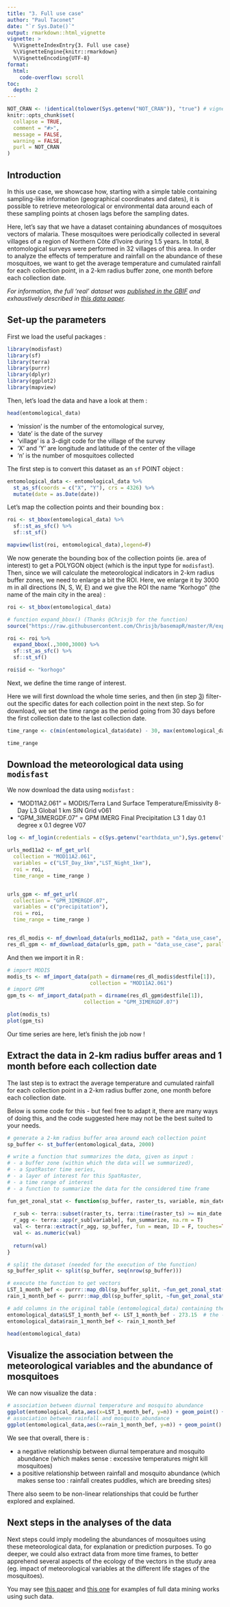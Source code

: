 ```yaml
---
title: "3. Full use case"
author: "Paul Taconet"
date: "`r Sys.Date()`"
output: rmarkdown::html_vignette
vignette: >
  %\VignetteIndexEntry{3. Full use case}
  %\VignetteEngine{knitr::rmarkdown}
  %\VignetteEncoding{UTF-8}
format:
  html:
    code-overflow: scroll
toc:
  depth: 2
---
```


```r
NOT_CRAN <- !identical(tolower(Sys.getenv("NOT_CRAN")), "true") # vignette will not be executed when tested on the cran
knitr::opts_chunk$set(
  collapse = TRUE,
  comment = "#>",
  message = FALSE,
  warning = FALSE,
  purl = NOT_CRAN
)
```

## Introduction

In this use case, we showcase how, starting with a simple table containing sampling-like information (geographical coordinates and dates), it is possible to retrieve meteorological or environmental data around each of these sampling points at chosen lags before the sampling dates.

Here, let's say that we have a dataset containing abundances of mosquitoes vectors of malaria. These mosquitoes were periodically collected in several villages of a region of Northern Côte d'Ivoire during 1.5 years. In total, 8 entomological surveys were performed in 32 villages of this area. In order to analyze the effects of temperature and rainfall on the abundance of these mosquitoes, we want to get the average temperature and cumulated rainfall for each collection point, in a 2-km radius buffer zone, one month before each collection date.

*For information, the full 'real' dataset was [published in the GBIF](https://doi.org/10.15468/V8FVYN) and exhaustively described in [this data paper](https://doi.org/10.46471/gigabyte.83).*

## Set-up the parameters

First we load the useful packages : 

```r
library(modisfast)
library(sf)
library(terra)
library(purrr)
library(dplyr)
library(ggplot2)
library(mapview)
```

Then, let's load the data and have a look at them :

```r
head(entomological_data)
```

- 'mission' is the number of the entomological survey, 
- 'date' is the date of the survey
- 'village' is a 3-digit code for the village of the survey
- 'X' and 'Y' are longitude and latitude of the center of the village 
- 'n' is the number of mosquitoes collected

The first step is to convert this dataset as an `sf` POINT object : 

```r
entomological_data <- entomological_data %>%
  st_as_sf(coords = c("X", "Y"), crs = 4326) %>%
  mutate(date = as.Date(date))

```

Let's map the collection points and their bounding box : 

```r
roi <- st_bbox(entomological_data) %>%
  sf::st_as_sfc() %>%
  sf::st_sf() 

mapview(list(roi, entomological_data),legend=F)
```

We now generate the bounding box of the collection points (ie. area of interest) to get a POLYGON object (which is the input type for `modisfast`). Then, since we will calculate the meteorological indicators in 2-km radius buffer zones, we need to enlarge a bit the ROI. Here, we enlarge it by 3000 m in all directions (N, S, W, E) and we give the ROI the name "Korhogo" (the name of the main city in the area) :

```r
roi <- st_bbox(entomological_data)

# function expand_bbox() (Thanks @Chrisjb for the function)
source("https://raw.githubusercontent.com/Chrisjb/basemapR/master/R/expand_bbox.R")

roi <- roi %>%
  expand_bbox(.,3000,3000) %>%
  sf::st_as_sfc() %>%
  sf::st_sf() 

roi$id <- "korhogo"

```

Next, we define the time range of interest. 

Here we will first download the whole time series, and then (in step [3](#extract-data)) filter-out the specific dates for each collection point in the next step. So for download, we set the time range as the period going from 30 days before the first collection date to the last collection date.

```r
time_range <- c(min(entomological_data$date) - 30, max(entomological_data$date))

time_range
```

## Download the meteorological data using `modisfast`

We now download the data using `modisfast` : 

- "MOD11A2.061" = MODIS/Terra Land Surface Temperature/Emissivity 8-Day L3 Global 1 km SIN Grid v061
- "GPM_3IMERGDF.07" = GPM IMERG Final Precipitation L3 1 day 0.1 degree x 0.1 degree V07

```r
log <- mf_login(credentials = c(Sys.getenv("earthdata_un"),Sys.getenv("earthdata_pw")))

urls_mod11a2 <- mf_get_url(
  collection = "MOD11A2.061",
  variables = c("LST_Day_1km","LST_Night_1km"),
  roi = roi,
  time_range = time_range )


urls_gpm <- mf_get_url(
  collection = "GPM_3IMERGDF.07",
  variables = c("precipitation"), 
  roi = roi,
  time_range = time_range )


res_dl_modis <- mf_download_data(urls_mod11a2, path = "data_use_case", parallel = TRUE)
res_dl_gpm <- mf_download_data(urls_gpm, path = "data_use_case", parallel = TRUE)

```

And then we import it in R :

```r
# import MODIS
modis_ts <- mf_import_data(path = dirname(res_dl_modis$destfile[1]), 
                           collection = "MOD11A2.061")
# import GPM
gpm_ts <- mf_import_data(path = dirname(res_dl_gpm$destfile[1]), 
                         collection = "GPM_3IMERGDF.07")

plot(modis_ts)
plot(gpm_ts)
```

Our time series are here, let's finish the job now ! 

## Extract the data in 2-km radius buffer areas and 1 month before each collection date {#extract-data}

The last step is to extract the average temperature and cumulated rainfall for each collection point in a 2-km radius buffer zone, one month before each collection date.

Below is some code for this - but feel free to adapt it, there are many ways of doing this, and the code suggested here may not be the best suited to your needs.

```r
# generate a 2-km radius buffer area around each collection point
sp_buffer <- st_buffer(entomological_data, 2000) 

# write a function that summarizes the data, given as input : 
# - a buffer zone (within which the data will we summarized),
# - a SpatRaster time series, 
# - a layer of interest for this SpatRaster, 
# - a time range of interest
# - a function to summarize the data for the considered time frame

fun_get_zonal_stat <- function(sp_buffer, raster_ts, variable, min_date, max_date, fun_summarize){
  
  r_sub <- terra::subset(raster_ts, terra::time(raster_ts) >= min_date & terra::time(raster_ts) <= max_date)
  r_agg <- terra::app(r_sub[variable], fun_summarize, na.rm = T)
  val <- terra::extract(r_agg, sp_buffer, fun = mean, ID = F, touches=TRUE, na.rm = T)
  val <- as.numeric(val)
  
  return(val)
}

# split the dataset (needed for the execution of the function)
sp_buffer_split <- split(sp_buffer, seq(nrow(sp_buffer))) 

# execute the function to get vectors
LST_1_month_bef <- purrr::map_dbl(sp_buffer_split, ~fun_get_zonal_stat(., modis_ts, "LST_Day_1km", .$date - 30, .$date, "mean"))
rain_1_month_bef <- purrr::map_dbl(sp_buffer_split, ~fun_get_zonal_stat(., gpm_ts, "precipitation", .$date - 30, .$date, "sum"))

# add columns in the original table (entomological_data) containing the extracted temperature and rainfall data
entomological_data$LST_1_month_bef <- LST_1_month_bef - 273.15  # the - 273.15  is to convert the temperature from kelvin to °C
entomological_data$rain_1_month_bef <- rain_1_month_bef

head(entomological_data)
```

## Visualize the association between the meteorological variables and the abundance of mosquitoes

We can now visualize the data : 

```r
# association between diurnal temperature and mosquito abundance
ggplot(entomological_data,aes(x=LST_1_month_bef, y=n)) + geom_point() + geom_smooth() + theme_bw() + labs(x="Average diurnal temperature\n1 month before collection", y = "Number of mosquitoes collected") 
# association between rainfall and mosquito abundance
ggplot(entomological_data,aes(x=rain_1_month_bef, y=n)) + geom_point() + geom_smooth() + theme_bw() + labs(x="Cumulated rainfall\n1 month before collection", y = "Number of mosquitoes collected") 

```

We see that overall, there is :

- a negative relationship between diurnal temperature and mosquito abundance (which makes sense : excessive temperatures might kill mosquitoes)
- a positive relationship between rainfall and mosquito abundance (which makes sense too : rainfall creates puddles, which are breeding sites)

There also seem to be non-linear relationships that could be further explored and explained.

## Next steps in the analyses of the data

Next steps could imply modeling the abundances of mosquitoes using these meteorological data, for explanation or prediction purposes. To go deeper, we could also extract data from more time frames, to better apprehend several aspects of the ecology of the vectors in the study area (eg. impact of meteorological variables at the different life stages of the mosquitoes). 

You may see [this paper](https://doi.org/10.1186/s13071-021-04851-x ) and [this one](https://doi.org/10.31730/osf.io/jzxdw) for examples of full data mining works using such data. 
